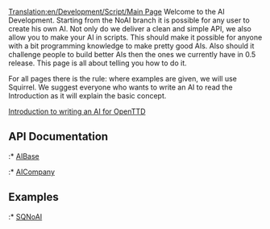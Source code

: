 [[Translation:en/Development/Script/Main Page]]
Welcome to the AI Development. Starting from the NoAI branch it is possible for any user to create his own AI. Not only do we deliver a clean and simple API, we also allow you to make your AI in scripts. This should make it possible for anyone with a bit programming knowledge to make pretty good AIs. Also should it challenge people to build better AIs then the ones we currently have in 0.5 release. This page is all about telling you how to do it.

For all pages there is the rule: where examples are given, we will use Squirrel. We suggest everyone who wants to write an AI to read the Introduction as it will explain the basic concept.


[[en/Development/Script/Introduction|Introduction to writing an AI for OpenTTD]]

==API Documentation==
:* [[en/AI/Base|AIBase]]
:* [[en/AI/Company|AICompany]]

==Examples==
:* [[en/AI/Example/SQNoAI|SQNoAI]]